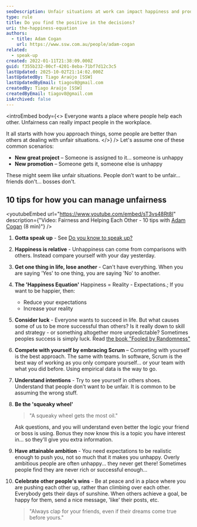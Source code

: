 ```yaml
---
seoDescription: Unfair situations at work can impact happiness and productivity. Learn how to manage unfairness with these 10 tips that promote a culture of helping each other.
type: rule
title: Do you find the positive in the decisions?
uri: the-happiness-equation
authors:
  - title: Adam Cogan
    url: https://www.ssw.com.au/people/adam-cogan
related:
  - speak-up
created: 2022-01-11T21:38:09.000Z
guid: f355b232-00cf-4201-8eba-71bf7d12c3c5
lastUpdated: 2025-10-02T21:14:02.000Z
lastUpdatedBy: Tiago Araújo [SSW]
lastUpdatedByEmail: tiagov8@gmail.com
createdBy: Tiago Araújo [SSW]
createdByEmail: tiagov8@gmail.com
isArchived: false
---
```


<introEmbed
  body={<>
Everyone wants a place where people help each other. Unfairness can really impact people in the workplace.

It all starts with how you approach things, some people are better than others at dealing with unfair situations.
  </>}
/>
Let's assume one of these common scenarios:

* **New great project** – Someone is assigned to it... someone is unhappy
* **New promotion** – Someone gets it, someone else is unhappy

These might seem like unfair situations. People don’t want to be unfair... friends don't... bosses don't.

## 10 tips for how you can manage unfairness

<youtubeEmbed url="https://www.youtube.com/embed/sT3vs48Rt8I" description={"Video: Fairness and Helping Each Other - 10 tips with [Adam Cogan](https://ssw.com.au/people/adam-cogan) (8 min)"} />

1. **Gotta speak up** - See [Do you know to speak up?](/speak-up)
2. **Happiness is relative** - Unhappiness can come from comparisons with others. Instead compare yourself with your day yesterday.
3. **Get one thing in life, lose another** - Can't have everything. When you are saying 'Yes' to one thing, you are saying 'No' to another.
4. **The 'Happiness Equation'**
   Happiness = Reality - Expectations.;
   If you want to be happier, then:
   * Reduce your expectations
   * Increase your reality
5. **Consider luck** - Everyone wants to succeed in life. But what causes some of us to be more successful than others? Is it really down to skill and strategy - or something altogether more unpredictable? Sometimes peoples success is simply luck. Read [the book "Fooled by Randomness"](https://en.wikipedia.org/wiki/Fooled_by_Randomness)
6. **Compete with yourself by embracing Scrum** – Competing with yourself is the best approach. The same with teams.
   In software, Scrum is the best way of working as you only compare yourself... or your team with what you did before. Using empirical data is the way to go.
7. **Understand intentions** - Try to see yourself in others shoes.
   Understand that people don't want to be unfair. It is common to be assuming the wrong stuff.
8. **Be the 'squeaky wheel'**

   > "A squeaky wheel gets the most oil."

   Ask questions, and you will understand even better the logic your friend or boss is using. Bonus they now know this is a topic you have interest in... so they'll give you extra information.

9. **Have attainable ambition** - You need expectations to be realistic enough to push you, not so much that it makes you unhappy.
   Overly ambitious people are often unhappy... they never get there! Sometimes people find they are never rich or successful enough...
10. **Celebrate other people's wins** - Be at peace and in a place where you are pushing each other up, rather than climbing over each other. Everybody gets their days of sunshine. When others achieve a goal, be happy for them, send a nice message, 'like' their posts, etc.
    > "Always clap for your friends, even if their dreams come true before yours."
